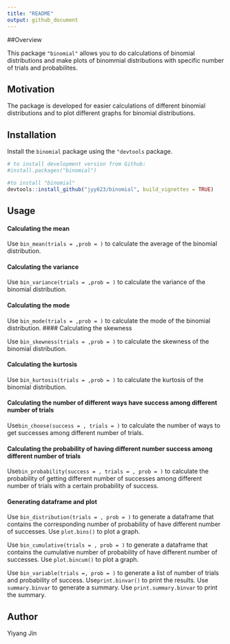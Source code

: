 ```yaml
---
title: "README"
output: github_document
---
```


##Overview

This package `"binomial"` allows you to do calculations of binomial distributions and make plots of binommial distributions with specific number of trials and probabilites. 

## Motivation

The package is developed for easier calculations of different binomial distributions and to plot different graphs for binomial distributions. 

## Installation

Install the `binomial` package using the `"devtools` package.
```r
# to install development version from Github:
#install.packages("binomial")

#to install "binomial"
devtools::install_github("jyy623/binomial", build_vignettes = TRUE)
```

## Usage

#### Calculating the mean

Use `bin_mean(trials = ,prob = )` to calculate the average of the binomial distribution. 

#### Calculating the variance

Use `bin_variance(trials = ,prob = )` to calculate the variance of the binomial distribution. 

#### Calculating the mode

Use `bin_mode(trials = ,prob = )` to calculate the mode of the binomial distribution. 
#### Calculating the skewness

Use `bin_skewness(trials = ,prob = )` to calculate the skewness of the binomial distribution. 

#### Calculating the kurtosis

Use `bin_kurtosis(trials = ,prob = )` to calculate the kurtosis of the binomial distribution. 

#### Calculating the number of different ways have success among different number of trials

Use`bin_choose(success = , trials = )` to calculate the number of ways to get successes among different number of trials.

#### Calculating the probability of having different number success among different number of trials

Use`bin_probability(success = , trials = , prob = )` to calculate the probability of  getting different number of successes among different number of trials with a certain probability of success. 

#### Generating dataframe and plot 

Use `bin_distribution(trials = , prob = )` to generate a dataframe that contains the corresponding number of probability of have different number of successes. Use `plot.bins()` to plot a graph.

Use `bin_cumulative(trials = , prob = )` to generate a dataframe that contains the cumulative number of probability of have different number of successes. Use `plot.bincum()` to plot a graph.

Use `bin_variable(trials =, prob = )` to generate a list of number of trials and probability of success. Use`print.binvar()` to print the results. Use `summary.binvar` to generate a summary. Use `print.summary.binvar` to print the summary. 

## Author 

Yiyang Jin
